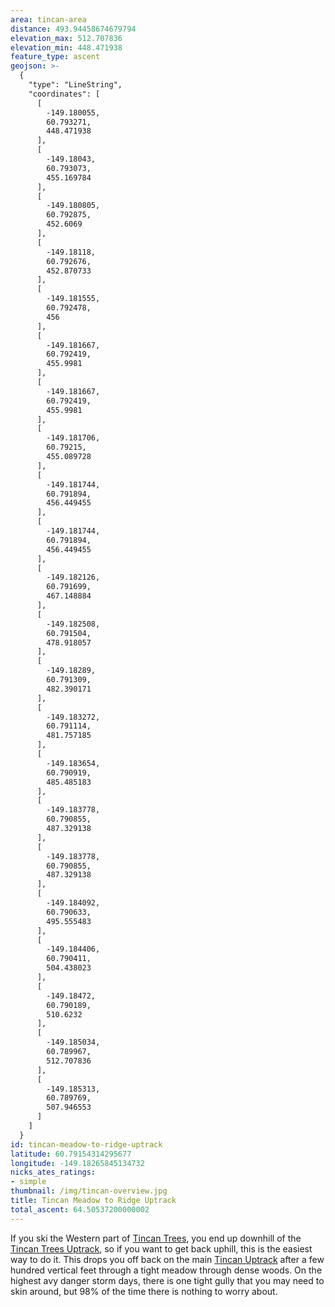 ```yaml
---
area: tincan-area
distance: 493.94458674679794
elevation_max: 512.707836
elevation_min: 448.471938
feature_type: ascent
geojson: >-
  {
    "type": "LineString",
    "coordinates": [
      [
        -149.180055,
        60.793271,
        448.471938
      ],
      [
        -149.18043,
        60.793073,
        455.169784
      ],
      [
        -149.180805,
        60.792875,
        452.6069
      ],
      [
        -149.18118,
        60.792676,
        452.870733
      ],
      [
        -149.181555,
        60.792478,
        456
      ],
      [
        -149.181667,
        60.792419,
        455.9981
      ],
      [
        -149.181667,
        60.792419,
        455.9981
      ],
      [
        -149.181706,
        60.79215,
        455.089728
      ],
      [
        -149.181744,
        60.791894,
        456.449455
      ],
      [
        -149.181744,
        60.791894,
        456.449455
      ],
      [
        -149.182126,
        60.791699,
        467.148884
      ],
      [
        -149.182508,
        60.791504,
        478.918057
      ],
      [
        -149.18289,
        60.791309,
        482.390171
      ],
      [
        -149.183272,
        60.791114,
        481.757185
      ],
      [
        -149.183654,
        60.790919,
        485.485183
      ],
      [
        -149.183778,
        60.790855,
        487.329138
      ],
      [
        -149.183778,
        60.790855,
        487.329138
      ],
      [
        -149.184092,
        60.790633,
        495.555483
      ],
      [
        -149.184406,
        60.790411,
        504.438023
      ],
      [
        -149.18472,
        60.790189,
        510.6232
      ],
      [
        -149.185034,
        60.789967,
        512.707836
      ],
      [
        -149.185313,
        60.789769,
        507.946553
      ]
    ]
  }
id: tincan-meadow-to-ridge-uptrack
latitude: 60.79154314295677
longitude: -149.18265845134732
nicks_ates_ratings:
- simple
thumbnail: /img/tincan-overview.jpg
title: Tincan Meadow to Ridge Uptrack
total_ascent: 64.50537200000002
---
```


If you ski the Western part of [Tincan Trees](./tincan-trees), you end up downhill
of the [Tincan Trees Uptrack](./tincan-trees-uptrack), so if you want to get
back uphill, this is the easiest way to do it. This drops you off back on
the main [Tincan Uptrack](./tincan-uptrack) after a few hundred vertical feet
through a tight meadow through dense woods. On the highest avy danger storm days,
there is one tight gully that you may need to skin around, but 98% of the time
there is nothing to worry about.